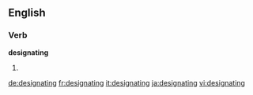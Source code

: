 ==English==

===Verb===
'''designating'''

# {{present participle of|designate}}

[[de:designating]]
[[fr:designating]]
[[it:designating]]
[[ja:designating]]
[[vi:designating]]